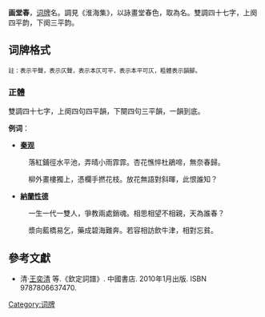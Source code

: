 '''画堂春'''，[[词牌|词牌]]名。調見《淮海集》，以詠畫堂春色，取為名。雙調四十七字，上阕四平韵，下阕三平韵。

== 词牌格式 ==
<span style="font-size:smaller;">註：{{平仄|平}}表示平聲，{{平仄|仄}}表示仄聲，{{平仄|[仄]}}表示本仄可平，{{平仄|[平]}}表示本平可仄，粗體表示韻腳。</span>

=== 正體 ===
雙調四十七字，上阕四句四平韻，下闋四句三平韻，一韻到底。

{{quote|
{{平仄|
[平]平[仄]仄仄平'''平'''，[平]平[仄]仄平'''平'''。平平仄仄仄平'''平'''，[仄]仄平'''平'''。

[仄]仄[平]平[仄]仄，[平]平[仄]仄平'''平'''。[平]平[仄]仄仄平'''平'''，[仄]仄平'''平'''。}}
}}

'''例词'''：
*'''[[秦观|秦观]]'''

:落紅鋪徑水平池，弄晴小雨霏霏。杏花憔悴杜鵑啼，無奈春歸。

:柳外畫樓獨上，憑欄手撚花枝。放花無語對斜暉，此恨誰知？

*'''[[納蘭性德|納蘭性德]]'''
:一生一代一雙人，爭教兩處銷魂。相思相望不相親，天為誰春？

:漿向藍橋易乞，藥成碧海難奔。若容相訪飲牛津，相對忘貧。

== 參考文獻 ==
*清·[[王奕清|王奕清]] 等.《欽定詞譜》. 中國書店. 2010年1月出版. ISBN 9787806637470.


{{詞牌}}
[[Category:词牌|Category:词牌]]